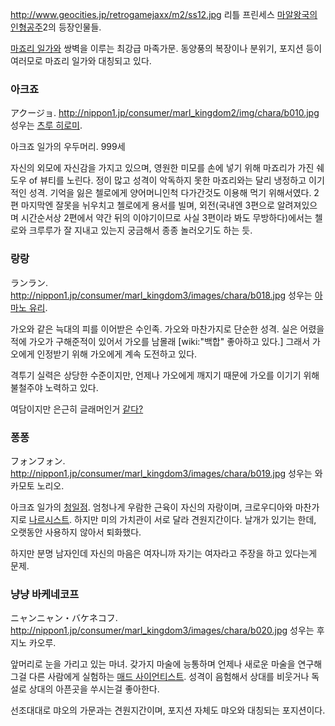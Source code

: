 http://www.geocities.jp/retrogamejaxx/m2/ss12.jpg
리틀 프린세스 [[마알왕국의 인형공주]]2의 등장인물들.

[[마죠리 일가]]와 쌍벽을 이루는 최강급 마족가문. 동양풍의 복장이나 분위기, 포지션 등이 여러모로 마죠리 일가와 대칭되고 있다.

=== 아크죠 ===
アクージョ. 
http://nippon1.jp/consumer/marl_kingdom2/img/chara/b010.jpg
성우는 [[츠루 히로미]].

아크죠 일가의 우두머리. 999세

자신의 외모에 자신감을 가지고 있으며, 영원한 미모를 손에 넣기 위해 마죠리가 가진 쉐도우 of 뷰티를 노린다. 정이 많고 성격이 악독하지 못한 마죠리와는 달리 냉정하고 이기적인 성격. 기억을 잃은 첼로에게 양어머니인척 다가간것도 이용해 먹기 위해서였다. 2편 마지막엔 잘못을 뉘우치고 첼로에게 용서를 빌며, 외전(국내엔 3편으로 알려져있으며 시간순서상 2편에서 약간 뒤의 이야기이므로 사실 3편이라 봐도 무방하다)에서는 첼로와 크루루가 잘 지내고 있는지 궁금해서 종종 놀러오기도 하는 듯.


=== 랑랑 ===
ランラン. 
http://nippon1.jp/consumer/marl_kingdom3/images/chara/b018.jpg
성우는 [[아마노 유리]]. 

가오와 같은 늑대의 피를 이어받은 수인족. 가오와 마찬가지로 단순한 성격. 실은 어렸을 적에 가오가 구해준적이 있어서 가오를 남몰래 [wiki:"백합" 좋아하고 있다.] 그래서 가오에게 인정받기 위해 가오에게 계속 도전하고 있다.

격투기 실력은 상당한 수준이지만, 언제나 가오에게 깨지기 때문에 가오를 이기기 위해 불철주야 노력하고 있다.

여담이지만 은근히 글래머인거 [http://marl.egloos.com/1266654 같다?]

=== 퐁퐁 ===
フォンフォン. 
http://nippon1.jp/consumer/marl_kingdom3/images/chara/b019.jpg
성우는 와카모토 노리오.

아크죠 일가의 [[청일점]]. 엄청나게 우람한 근육이 자신의 자랑이며, 크로우디아와 마찬가지로 [[나르시스트]]. 하지만 미의 가치관이 서로 달라 견원지간이다. 날개가 있기는 한데, 오랫동안 사용하지 않아서 퇴화했다.

하지만 분명 남자인데 자신의 마음은 여자니까 자기는 여자라고 주장을 하고 있다는게 문제.
 
=== 냥냥 바케네코프 === 
ニャンニャン・バケネコフ. 
http://nippon1.jp/consumer/marl_kingdom3/images/chara/b020.jpg
성우는 후지노 카오루.

앞머리로 눈을 가리고 있는 마녀. 갖가지 마술에 능통하며 언제나 새로운 마술을 연구해 그걸 다른 사람에게 실험하는 [[매드 사이언티스트]]. 성격이 음험해서 상대를 비웃거나 독설로 상대의 아픈곳을 쑤시는걸 좋아한다.

선조대대로 먀오의 가문과는 견원지간이며, 포지션 자체도 먀오와 대칭되는 포지션이다.
